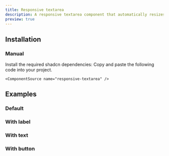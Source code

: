```yaml
---
title: Responsive textarea
description: A responsive textarea component that automatically resizes as you type.
preview: true
---
```


<ComponentTabs name='responsive-textarea-default' />

## Installation

### Manual

<Steps>

  <Step>
     Install the required shadcn dependencies:
  </Step>
  <Step>
    Copy and paste the following code into your project.

    <ComponentSource name="responsive-textarea" />

  </Step>
</Steps>

## Examples

### Default

<ComponentTabs name='responsive-textarea-default' />

### With label

<ComponentTabs name='responsive-textarea-with-label' />

### With text

<ComponentTabs name='responsive-textarea-with-text' />

### With button

<ComponentTabs name='responsive-textarea-with-button' />
